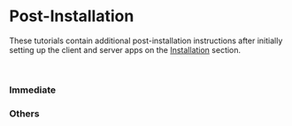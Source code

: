 
# Post-Installation

These tutorials contain additional post-installation instructions after initially setting up the client and server apps on the [Installation](/installation) section.

<br />

### Immediate

<Cards>
  <Card title="Web Map / AMIA Villages" href="/post-installation/webmap" />
  <Card title="PDF Bulletins" href="/post-installation/pdf" />
  <Card title="PAGASA Weather Forecasts" href="/post-installation/weather-forecasts" />
  <Card title="Cropping Calendar" href="/post-installation/cropping-calendar" />
  <Card title="Crop Recommendations" href="/post-installation/recommendations" />
  <Card title="Opengraph Settings" href="/post-installation/opengraph" />
</Cards>

### Others

<Cards>
  <Card title="ACAP-RCMAS REST APIs" href="/post-installation/acap-rcmas-api" />
  <Card title="Google Search Console" href="/post-installation/google-search" />
</Cards>
